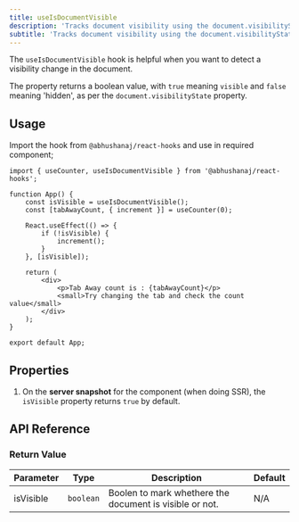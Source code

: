 ```yaml
---
title: useIsDocumentVisible
description: 'Tracks document visibility using the document.visibilityState property'
subtitle: 'Tracks document visibility using the document.visibilityState property'
---
```



The `useIsDocumentVisible` hook is helpful when you want to detect a visibility change in the document.

The property returns a boolean value, with `true` meaning `visible` and `false` meaning 'hidden', as per the `document.visibilityState` property.

<DemoWrapper title="useIsDocumentVisible">
	<Example client:load />
</DemoWrapper>

## Usage

Import the hook from `@abhushanaj/react-hooks` and use in required component;

```tsx title="./src/App.tsx" ins={1,4}
import { useCounter, useIsDocumentVisible } from '@abhushanaj/react-hooks';

function App() {
	const isVisible = useIsDocumentVisible();
	const [tabAwayCount, { increment }] = useCounter(0);

	React.useEffect(() => {
		if (!isVisible) {
			increment();
		}
	}, [isVisible]);

	return (
		<div>
			<p>Tab Away count is : {tabAwayCount}</p>
			<small>Try changing the tab and check the count value</small>
		</div>
	);
}

export default App;
```

## Properties

1. On the **server snapshot** for the component (when doing SSR), the `isVisible` property returns `true` by default.

## API Reference

### Return Value

| Parameter | Type      | Description                                             | Default |
| --------- | --------- | ------------------------------------------------------- | ------- |
| isVisible | `boolean` | Boolen to mark whethere the document is visible or not. | N/A     |
